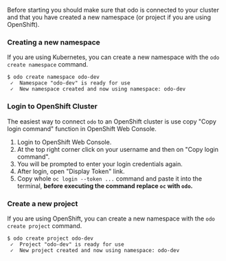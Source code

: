 
Before starting you should make sure that odo is connected to your cluster and that you have created a new namespace (or project if you are using OpenShift).

<Tabs groupId="quickstart">
  <TabItem value="kubernetes" label="Kubernetes">

### Creating a new namespace

If you are using Kubernetes, you can create a new namespace with the `odo create namespace` command.

```console
$ odo create namespace odo-dev
 ✓  Namespace "odo-dev" is ready for use
 ✓  New namespace created and now using namespace: odo-dev
```

  </TabItem>
  <TabItem value="openshift" label="OpenShift">

### Login to OpenShift Cluster

The easiest way to connect `odo` to an OpenShift cluster is use copy "Copy login command" function in OpenShift Web Console.

1. Login to OpenShift Web Console.
2. At the top right corner click on your username and then on "Copy login command".
3. You will be prompted to enter your login credentials again.
4. After login, open "Display Token" link.
5. Copy whole `oc login --token ...` command and paste it into the terminal, **before executing the command replace `oc` with `odo`.**

### Create a new project

If you are using OpenShift, you can create a new namespace with the `odo create project` command.

```console
$ odo create project odo-dev
 ✓  Project "odo-dev" is ready for use
 ✓  New project created and now using namespace: odo-dev
```

  </TabItem>
</Tabs>